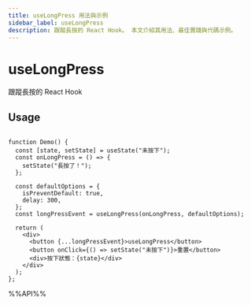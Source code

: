 ```yaml
---
title: useLongPress 用法與示例
sidebar_label: useLongPress
description: 跟蹤長按的 React Hook。 本文介紹其用法、最佳實踐與代碼示例。
---
```

# useLongPress

跟蹤長按的 React Hook

## Usage

```tsx live

function Demo() {
  const [state, setState] = useState("未按下");
  const onLongPress = () => {
    setState("長按了！");
  };

  const defaultOptions = {
    isPreventDefault: true,
    delay: 300,
  };
  const longPressEvent = useLongPress(onLongPress, defaultOptions);

  return (
    <div>
      <button {...longPressEvent}>useLongPress</button>
      <button onClick={() => setState("未按下")}>重置</button>
      <div>按下狀態：{state}</div>
    </div>
  );
};

```

%%API%%